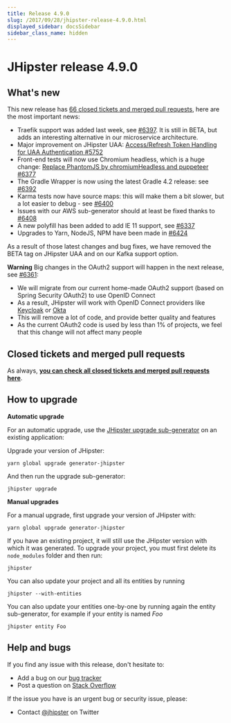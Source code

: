 ```yaml
---
title: Release 4.9.0
slug: /2017/09/28/jhipster-release-4.9.0.html
displayed_sidebar: docsSidebar
sidebar_class_name: hidden
---
```


JHipster release 4.9.0
==================

What's new
----------

This new release has [66 closed tickets and merged pull requests](https://github.com/jhipster/generator-jhipster/issues?q=milestone%3A4.9.0+is%3Aclosed), here are the most important news:

- Traefik support was added last week, see [#6397](https://github.com/jhipster/generator-jhipster/issues/6397). It is still in BETA, but adds an interesting alternative in our microservice architecture.
- Major improvement on JHipster UAA: [Access/Refresh Token Handling for UAA Authentication #5752](https://github.com/jhipster/generator-jhipster/issues/5752)
- Front-end tests will now use Chromium headless, which is a huge change: [Replace PhantomJS by chromiumHeadless and puppeteer #6377](https://github.com/jhipster/generator-jhipster/pull/6377)
- The Gradle Wrapper is now using the latest Gradle 4.2 release: see [#6392](https://github.com/jhipster/generator-jhipster/pull/6392)
- Karma tests now have source maps: this will make them a bit slower, but a lot easier to debug - see [#6400](https://github.com/jhipster/generator-jhipster/pull/6400)
- Issues with our AWS sub-generator should at least be fixed thanks to [#6408](https://github.com/jhipster/generator-jhipster/pull/6408)
- A new polyfill has been added to add IE 11 support, see [#6337](https://github.com/jhipster/generator-jhipster/issues/6337)
- Upgrades to Yarn, NodeJS, NPM have been made in [#6424](https://github.com/jhipster/generator-jhipster/pull/6424)

As a result of those latest changes and bug fixes, we have removed the BETA tag on JHipster UAA and on our Kafka support option.

**Warning** Big changes in the OAuth2 support will happen in the next release, see [#6361](https://github.com/jhipster/generator-jhipster/pull/6361):

- We will migrate from our current home-made OAuth2 support (based on Spring Security OAuth2) to use OpenID Connect
- As a result, JHipster will work with OpenID Connect providers like [Keycloak](http://www.keycloak.org/) or [Okta](https://www.okta.com)
- This will remove a lot of code, and provide better quality and features
- As the current OAuth2 code is used by less than 1% of projects, we feel that this change will not affect many people

Closed tickets and merged pull requests
------------
As always, __[you can check all closed tickets and merged pull requests here](https://github.com/jhipster/generator-jhipster/issues?q=milestone%3A4.9.0+is%3Aclosed)__.

How to upgrade
------------

**Automatic upgrade**

For an automatic upgrade, use the [JHipster upgrade sub-generator](/upgrading-an-application/) on an existing application:

Upgrade your version of JHipster:

```
yarn global upgrade generator-jhipster
```

And then run the upgrade sub-generator:

```
jhipster upgrade
```

**Manual upgrades**

For a manual upgrade, first upgrade your version of JHipster with:

```
yarn global upgrade generator-jhipster
```

If you have an existing project, it will still use the JHipster version with which it was generated.
To upgrade your project, you must first delete its `node_modules` folder and then run:

```
jhipster
```

You can also update your project and all its entities by running

```
jhipster --with-entities
```

You can also update your entities one-by-one by running again the entity sub-generator, for example if your entity is named _Foo_

```
jhipster entity Foo
```

Help and bugs
--------------

If you find any issue with this release, don't hesitate to:

- Add a bug on our [bug tracker](https://github.com/jhipster/generator-jhipster/issues?state=open)
- Post a question on [Stack Overflow](http://stackoverflow.com/tags/jhipster/info)

If the issue you have is an urgent bug or security issue, please:

- Contact [@jhipster](https://twitter.com/jhipster) on Twitter
